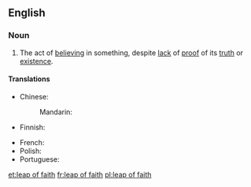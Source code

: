==English==
{{wikipedia}}

===Noun===
{{en-noun|head=[[leap]] [[of]] [[faith]]|leaps of faith}}

# {{context|philosophy|religion|lang=en}} The act of [[believe|believing]] in something, despite [[lack]] of [[proof]] of its [[truth]] or [[existence]].

====Translations====
{{trans-top|act of believing in something despite proof}}
* Chinese:
*: Mandarin: {{t-needed|cmn}}
* Finnish: {{t|fi|uskon hyppy}}
{{trans-mid}}
* French: {{t|fr|acte de foi|m}}
* Polish: {{t|pl|skok wiary}}
* Portuguese: {{t|pt|salto da fé}}
{{trans-bottom}}

[[et:leap of faith]]
[[fr:leap of faith]]
[[pl:leap of faith]]